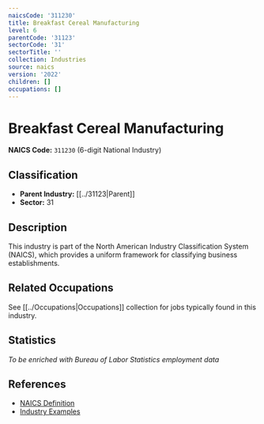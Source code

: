 ```yaml
---
naicsCode: '311230'
title: Breakfast Cereal Manufacturing
level: 6
parentCode: '31123'
sectorCode: '31'
sectorTitle: ''
collection: Industries
source: naics
version: '2022'
children: []
occupations: []
---
```

# Breakfast Cereal Manufacturing

**NAICS Code:** `311230` (6-digit National Industry)

## Classification

- **Parent Industry:** [[../31123|Parent]]
- **Sector:** 31

## Description

This industry is part of the North American Industry Classification System (NAICS), which provides a uniform framework for classifying business establishments.

## Related Occupations

See [[../Occupations|Occupations]] collection for jobs typically found in this industry.

## Statistics

*To be enriched with Bureau of Labor Statistics employment data*

## References

- [NAICS Definition](https://www.census.gov/naics/)
- [Industry Examples](https://www.census.gov/naics/2022NAICS/)
